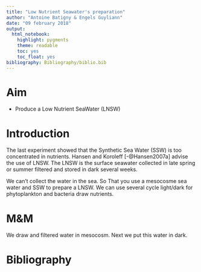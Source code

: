 ```yaml
---
title: "Low Nutrient Seawater's preparation"
author: "Antoine Batigny & Engels Guyliann"
date: "09 february 2018"
output: 
  html_notebook: 
    highlight: pygments
    theme: readable
    toc: yes
    toc_float: yes
bibliography: Bibliography/biblio.bib
---
```


# Aim 

* Produce a Low Nutrient SeaWater (LNSW) 

# Introduction

The last experiment showed that the Synthetic Sea Water (SSW) is too concentrated in nutrients. Hansen and Koroleff [-@Hansen2007a] advise the use of LNSW. The LNSW is the surface seawater collected in late spring or summer filtered and stored in dark several weeks. 

We can't collect the water in the sea. So That you use a mesocosme sea water and SSW to prepare a LNSW. We can use several cycle light/dark for phytoplankton and bacteria draw nutrients.

# M&M

We draw and filtered water in mesocosm. Next we put this water in dark.


# Bibliography
